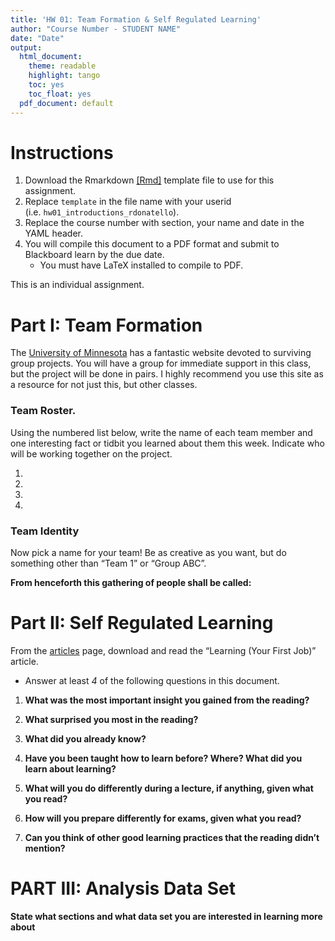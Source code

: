 ```yaml
---
title: 'HW 01: Team Formation & Self Regulated Learning'
author: "Course Number - STUDENT NAME"
date: "Date"
output:
  html_document:
    theme: readable
    highlight: tango
    toc: yes
    toc_float: yes
  pdf_document: default
---
```


# Instructions

1. Download the Rmarkdown [[Rmd]](hw01_intro_template.Rmd) template file to use for this assignment. 
2. Replace `template` in the file name with your userid (i.e. `hw01_introductions_rdonatello`). 
3. Replace the course number with section, your name and date in the YAML header. 
4. You will compile this document to a PDF format and submit to Blackboard learn by the due date. 
    - You must have LaTeX installed to compile to PDF. 

This is an individual assignment. 

# Part I: Team Formation

The [University of Minnesota](http://teamwork.umn.edu/) has a fantastic website devoted to surviving group projects.
You will have a group for immediate support in this class, but the project will be done in pairs. 
I highly recommend you use this site as a resource for not just this, but other classes. 

### Team Roster.
Using the numbered list below, write the name of each team member and one interesting fact or tidbit you learned about them this week. Indicate who will be working together on the project. 

1.
2. 
3. 
4. 

### Team Identity

Now pick a name for your team! Be as creative as you want, but do something other than
"Team 1" or "Group ABC". 

**From henceforth this gathering of people shall be called:** 

\newpage

# Part II: Self Regulated Learning

From the [articles](http://www.norcalbiostat.com/articles/articles.html) page, download and read the "Learning (Your First Job)" article. 

* Answer at least _4_ of the following questions in this document. 


1. **What was the most important insight you gained from the reading? **


2. **What surprised you most in the reading?**


3. **What did you already know?**


4. **Have you been taught how to learn before?  Where?  What did you learn about learning?**


5. **What will you do differently during a lecture, if anything, given what you read?**


6. **How will you prepare differently for exams, given what you read?**


7. **Can you think of other good learning practices that the reading didn't mention?**

\newpage

# PART III: Analysis Data Set

**State what sections and what data set you are interested in learning more about**

